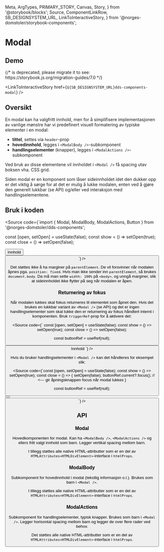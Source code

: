   Meta,
  ArgTypes,
  PRIMARY_STORY,
  Canvas,
  Story,
} from '@storybook/blocks';
  Source,
  ComponentLinkRow,
  SB_DESIGNSYSTEM_URL,
  LinkToInteractiveStory,
} from '@norges-domstoler/storybook-components';

<Meta of={ModalStories} />

# Modal

<ComponentLinkRow
  docsHref="https://design.domstol.no/987b33f71/p/257775-modal/b/8773a7"
  figmaHref="https://www.figma.com/file/ewqSDmkgqDQ5PyOsRp4V5b/?node-id=3767%3A95031"
  githubHref="https://github.com/domstolene/designsystem/tree/master/components/src/components/Modal"
/>

## Demo

<Canvas>
  {/* <Story id="dds-components-modal--default" /> is deprecated, please migrate it to <Story of={referenceToStory} /> see: https://storybook.js.org/migration-guides/7.0 */}

  <Story id="dds-components-modal--default" />
</Canvas>

<LinkToInteractiveStory href={`${SB_DESIGNSYSTEM_URL}dds-components-modal`} />

## Oversikt

En modal kan ha valgfritt innhold, men for å simplifisere implementasjonen av vanlige mønstre har vi predefinert visuell formatering av typiske elementer i en modal:

- **tittel**, settes via `header`-prop
- **hovedinnhold**, legges i `<ModalBody />`-subkomponent
- **handlingselementer** (knapper), legges i `<ModalActions />`-subkomponent

Ved bruk av disse elementene vil innholdet i `<Modal />` få spacing utav boksen vha. CSS grid.

Siden modal er en komponent som låser sideinnholdet idet den dukker opp er det viktig å sørge for at det er mulig å lukke modalen, enten ved å gjøre den generelt lukkbar (se API) og/eller ved interaksjon med handlingselementene.

## Bruk i koden

<Source
  code={`import { Modal, ModalBody, ModalActions, Button } from '@norges-domstoler/dds-components';

const [open, setOpen] = useState(false);
const show = () => setOpen(true);
const close = () => setOpen(false);

<Button label="Åpne" onClick={show} />

<Modal header="Tittel" isOpen={open} onClose={close}>
  <ModalBody>Innhold</ModalBody>
  <ModalActions>
    <Button label="OK" onClick={close} />
  </ModalActions>
</Modal>
`} />

Det støttes ikke å ha marginer på `parentElement`.
De vil forsvinner når modalen åpnes pga. `position: fixed`.
Hvis man ikke sender inn `parentElement`, så brukes `document.body`.
Da må man sette `width: 100%` på `<body>`, og unngå marginer, slik at sideinnholdet ikke flytter på seg når modalen er åpen.

### Returnering av fokus

Når modalen lukkes skal fokus returneres til elementet som åpnet den. Hvis det brukes en lukkbar variant av `<Modal />` (se API) og det er ingen handlingselementer som skal lukke den er returnering av fokus håndtert internt i komponenten. Bruk `triggerRef`-prop for å aktivere det:

<Source
  code={`
  const [open, setOpen] = useState(false);
  const show = () => setOpen(true);
  const close = () => setOpen(false);

const buttonRef = useRef(null);

<Button label="Åpne" ref={buttonRef} onClick={show} />

<Modal isOpen={open} onClose={close} triggerRef={buttonRef}>
  <ModalBody>Innhold</ModalBody>
</Modal>
`} />

Hvis du bruker handlingselementer i `<Modal />` kan det håndteres for eksempel slik:

<Source
  code={`const [open, setOpen] = useState(false);
  const show = () => setOpen(true);
  const close = () => {
  setOpen(false);
  buttonRef.current?.focus(); // <--- gir åpningsknappen focus når modal lukkes
  }

const buttonRef = useRef(null);

<Button label="Åpne" ref={buttonRef} onClick={show} />

<Modal isOpen={open}>
  <Button label="OK" onClick={close} />
</Modal>
`} />

## API

### Modal

Hovedkomponenten for modal. Kan ha `<ModalBody />`, `<ModalActions />` og ellers fritt valgt innhold som barn. Legger vertikal spacing mellom barn.

<ArgTypes story={PRIMARY_STORY} />

I tillegg støttes alle native HTML-attributter som er en del av `HTMLAttributes<HTMLDivElement>`-interface i `htmlProps`.

### ModalBody

Subkomponent for hovedinnhold i modal (tekstlig informasjon o.l.). Brukes som barn i `<Modal />`.

<ArgTypes of={ModalBody} />

I tillegg støttes alle native HTML-attributter som er en del av `HTMLAttributes<HTMLDivElement>`-interface i `htmlProps`.

### ModalActions

Subkomponent for handlingselementer, typisk knapper. Brukes som barn i `<Modal />`. Legger horisontal spacing mellom barn og legger de over flere rader ved behov.

Det støttes alle native HTML-attributter som er en del av `HTMLAttributes<HTMLDivElement>`-interface i `htmlProps`.

